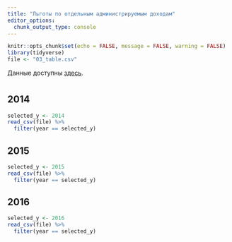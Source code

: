 ```yaml
---
title: "Льготы по отдельным администрируемым доходам"
editor_options: 
  chunk_output_type: console
---
```


```r
knitr::opts_chunk$set(echo = FALSE, message = FALSE, warning = FALSE)
library(tidyverse)
file <- "03_table.csv"
```

Данные доступны [здесь](`r paste0("https://raw.githubusercontent.com/agricolamz/2018_clearspending_hackathon_63/master/", file)`).

# {.tabset .tabset-fade .tabset-pills}
## 2014
```r
selected_y <- 2014
read_csv(file) %>% 
  filter(year == selected_y)
```

## 2015
```r
selected_y <- 2015
read_csv(file) %>% 
  filter(year == selected_y)
```

## 2016
```r
selected_y <- 2016
read_csv(file) %>% 
  filter(year == selected_y)
```
